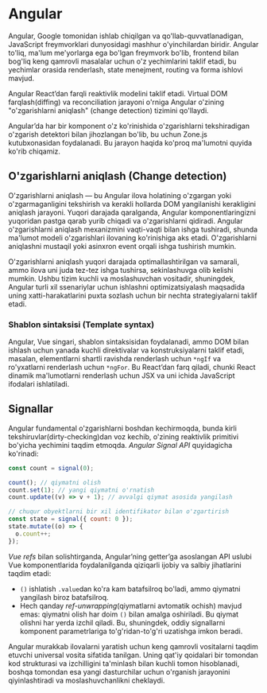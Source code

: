 # Angular

Angular, Google tomonidan ishlab chiqilgan va qo'llab-quvvatlanadigan, JavaScript freymvorklari dunyosidagi mashhur o'yinchilardan biridir. Angular to'liq, ma'lum me'yorlarga ega bo'lgan freymvork bo'lib, frontend bilan bog'liq keng qamrovli masalalar uchun o'z yechimlarini taklif etadi, bu yechimlar orasida renderlash, state menejment, routing va forma ishlovi mavjud.

Angular React’dan farqli reaktivlik modelini taklif etadi. Virtual DOM farqlash(diffing) va reconciliation jarayoni o'rniga Angular o'zining "o'zgarishlarni aniqlash" (change detection) tizimini qo'llaydi. 

Angular’da har bir komponent o'z ko'rinishida o'zgarishlarni tekshiradigan o'zgarish detektori bilan jihozlangan bo'lib, bu uchun Zone.js kutubxonasidan foydalanadi. Bu jarayon haqida ko'proq ma'lumotni quyida ko'rib chiqamiz.

## O'zgarishlarni aniqlash (Change detection)

O'zgarishlarni aniqlash — bu Angular ilova holatining o'zgargan yoki o'zgarmaganligini tekshirish va kerakli hollarda DOM yangilanishi kerakligini aniqlash jarayoni. Yuqori darajada qaralganda, Angular komponentlaringizni yuqoridan pastga qarab yurib chiqadi va o'zgarishlarni qidiradi. Angular o'zgarishlarni aniqlash mexanizmini vaqti-vaqti bilan ishga tushiradi, shunda ma'lumot modeli o'zgarishlari ilovaning ko'rinishiga aks etadi. O'zgarishlarni aniqlashni mustaqil yoki asinxron event orqali ishga tushirish mumkin.

O'zgarishlarni aniqlash yuqori darajada optimallashtirilgan va samarali, ammo ilova uni juda tez-tez ishga tushirsa, sekinlashuvga olib kelishi mumkin. Ushbu tizim kuchli va moslashuvchan vositadir, shuningdek, Angular turli xil ssenariylar uchun ishlashni optimizatsiyalash maqsadida uning xatti-harakatlarini puxta sozlash uchun bir nechta strategiyalarni taklif etadi.

### Shablon sintaksisi (Template syntax)

Angular, Vue singari, shablon sintaksisidan foydalanadi, ammo DOM bilan ishlash uchun yanada kuchli direktivalar va konstruksiyalarni taklif etadi, masalan, elementlarni shartli ravishda renderlash uchun `*ngIf` va ro'yxatlarni renderlash uchun `*ngFor`. Bu React’dan farq qiladi, chunki React dinamik ma'lumotlarni renderlash uchun JSX va uni ichida JavaScript ifodalari ishlatiladi.

## Signallar

Angular fundamental o'zgarishlarni boshdan kechirmoqda, bunda kirli tekshiruvlar(dirty-checking)dan voz kechib, o'zining reaktivlik primitivi bo'yicha yechimini taqdim etmoqda. *Angular Signal API* quyidagicha ko'rinadi:
``` js copy
const count = signal(0);

count(); // qiymatni olish
count.set(1); // yangi qiymatni o'rnatish
count.update((v) => v + 1); // avvalgi qiymat asosida yangilash

// chuqur obyektlarni bir xil identifikator bilan o'zgartirish
const state = signal({ count: 0 });
state.mutate((o) => {
  o.count++;
});
```

*Vue refs* bilan solishtirganda, Angular’ning getter’ga asoslangan API uslubi Vue komponentlarida foydalanilganda qiziqarli ijobiy va salbiy jihatlarini taqdim etadi:
- `()` ishlatish `.value`dan ko'ra kam batafsilroq bo'ladi, ammo qiymatni yangilash biroz batafsilroq.
- Hech qanday *ref-unwrapping*(qiymatlarni avtomatik ochish) mavjud emas: qiymatni olish har doim `()` bilan amalga oshiriladi. Bu qiymat olishni har yerda izchil qiladi. Bu, shuningdek, oddiy signallarni komponent parametrlariga to'g'ridan-to'g'ri uzatishga imkon beradi.

Angular murakkab ilovalarni yaratish uchun keng qamrovli vositalarni taqdim etuvchi universal vosita sifatida tanilgan. Uning qat'iy qoidalari bir tomondan kod strukturasi va izchilligini ta'minlash bilan kuchli tomon hisoblanadi, boshqa tomondan esa yangi dasturchilar uchun o'rganish jarayonini qiyinlashtiradi va moslashuvchanlikni cheklaydi.